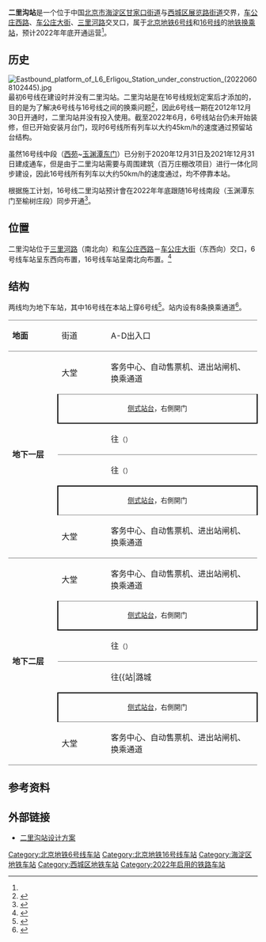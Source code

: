 {{noteTA
|G1=Railway}}
{{BJ Future infrastructure}}{{future public transportation}}
{{Infobox station
|name = 二里沟
|eng_name = Erligou
|livery = 
|linecolour = {{北京地铁颜色|6}}
|linecolour2 = {{北京地铁颜色|16}}
|image = Exit A2 of Erligou Station under construction (20220607132218).jpg
|caption = 二里沟站工地（2022年6月）
|other_name = 
|country = {{PRC}}
|borough = [[北京市|北京市]][[海淀区|海淀区]][[甘家口街道|甘家口街道]]与[[西城区|西城区]][[展览路街道|展览路街道]]交界
|address = [[车公庄西路|车公庄西路]]、[[车公庄大街|车公庄大街]]、[[三里河路|三里河路]]交叉口
|coordinates = {{Coord|39.931025|116.327294|type:railwaystation_source:GoogleMaps|display=inline,title}}
|elevation = 
|operator = [[北京市地铁运营有限公司|北京市地铁运营有限公司]]、[[京港地铁|北京京港地铁有限公司]]
|lines = {{北京地铁线路名|6|SL}}<br />{{北京地铁线路名|16|SL}}
|distance = 
|platform = 各2座[[侧式月台|侧式月台]]
|tracks = 各2条
|connections = 
|structure = 地下车站
|hall = 
|depth = 
|levels = 
|interchange = 垂直换乘
|exits = 
|elevator = 
|escalator = 
|architect = 
|architectural_style = 
|colour = 
|type = 
|status = {{北京地铁线路名|6|S}}：尚未啟用<br />{{北京地铁线路名|16|S}}：建设中
|code = 
|zone = 
|classification = 
|website = 
|built = 
|opened = 
|opening = 预计2022年年底<ref name=zdb />
|pass_year = 
|passengers = 
|trains = 
|station_hours = 
|hours = 
|first = 
|last = 
|adjacent = {{adjacent stations|system=北京地铁
|line1=6|left1=白石桥南|right1=车公庄西|note-mid1=尚未啟用<br />{{BJS Dater|16S||time|开通}}
|line2=16|left2=国家图书馆|right2=甘家口|type2=建设中|note-left2=1.589km|note-mid2=距离[[北安河站|北安河]]28.985km<br />{{BJS Dater|16S||time|开通}}|note-right2=1.046km}}
|route_map = {{Routemap|inline=yes|map=
~~ ~~B2层，16号线
utSTRf\utSTRg~~ ~~{{rmr|Licon=U|{{stl|北京地铁|国家图书馆}}}}
uetSTR+BSr\uetSTR+BSl
uetSTR+BSr\uetSTR+BSl
utSTRf\utSTRg~~ ~~{{rmr|Licon=D|{{stl|北京地铁|甘家口}}}}
~~ ~~B3层，6号线
utSTRf\utSTRg~~ ~~{{rmr|Licon=U|{{stl|北京地铁|白石桥南}}}}
uetSTR+BSr\uetSTR+BSl
uetSTR+BSr\uetSTR+BSl
utSTRf\utSTRg~~ ~~{{rmr|Licon=D|{{stl|北京地铁|车公庄西}}}}
}}
}}
'''二里沟站'''是一个位于中国[[北京市|北京市]][[海淀区|海淀区]][[甘家口街道|甘家口街道]]与[[西城区|西城区]][[展览路街道|展览路街道]]交界，[[车公庄西路|车公庄西路]]、[[车公庄大街|车公庄大街]]、[[三里河路|三里河路]]交叉口，属于[[北京地铁|北京地铁]][[北京地铁6号线|6号线]]和[[北京地铁16号线|16号线]]的[[捷運車站|地铁]][[换乘站|换乘站]]，预计2022年年底开通运营<ref name=zdb />。

== 历史 ==
[[File:Eastbound_platform_of_L6_Erligou_Station_under_construction_(20220608102445).jpg|thumb]]
最初6号线在建设时并没有二里沟站。二里沟站是在16号线规划定案后才添加的，目的是为了解决6号线与16号线之间的换乘问题<ref>{{cite news|url=http://zhengwu.beijing.gov.cn/bmfu/bmts/t1165407.htm|title=16号线设10个地下换乘站|date=2011-05-06|author=耿诺|accessdate=2012-02-24|deadurl=yes|archiveurl=https://web.archive.org/web/20110817082130/http://zhengwu.beijing.gov.cn/bmfu/bmts/t1165407.htm|archivedate=2011-08-17}}</ref>，因此6号线一期在2012年12月30日开通时，二里沟站并没有投入使用。截至2022年6月，6号线站台仍未开始装修，但已开始安装月台门，现时6号线所有列车以大约45km/h的速度通过预留站台结构。

虽然16号线中段（[[西苑站_(北京市)|西苑]]~[[玉渊潭东门站|玉渊潭东门]]）已分别于2020年12月31日及2021年12月31日建成通车，但是由于二里沟站需要与周围建筑（百万庄棚改项目）进行一体化同步建设，因此16号线所有列车以大约50km/h的速度通过，均不停靠本站。

根据施工计划，16号线二里沟站预计會在2022年年底跟随16号线南段（玉渊潭东门至榆树庄段）同步开通<ref name=zdb>{{cite web|title=市重大项目办协调加快推进地铁二里沟站建设|url=http://zdb.beijing.gov.cn/bjzdxmb/gdjt/202105/e0e5c69b9d904e4d802df97c8eb1253b.shtml|accessdate=2021-05-31|archive-date=2021-06-02|archive-url=https://web.archive.org/web/20210602212726/http://zdb.beijing.gov.cn/bjzdxmb/gdjt/202105/e0e5c69b9d904e4d802df97c8eb1253b.shtml}}</ref>。

== 位置 ==
二里沟站位于[[三里河路|三里河路]]（南北向）和[[车公庄西路|车公庄西路]]－[[车公庄大街|车公庄大街]]（东西向）交口，6号线车站呈东西向布置，16号线车站呈南北向布置。<ref>{{cite web|url=http://news.163.com/12/0209/02/7PPOGBJ700014AED.html|title=6号线16号线增二里沟换乘站|date=2012-02-09|accessdate=2012-02-24|archive-url=https://web.archive.org/web/20180727085057/http://news.163.com/12/0209/02/7PPOGBJ700014AED.html|archive-date=2018-07-27|dead-url=yes}}</ref>

== 结构 ==
两线均为地下车站，其中16号线在本站上穿6号线<ref>{{cite news|title=小火车开进16号线隧道运渣土|url=http://epaper.ynet.com/html/2017-02/17/content_239223.htm|work=[[北京青年报|北京青年报]]|author=董鑫|date=2017-02-17|accessdate=2017-03-10|deadurl=yes|archiveurl=https://web.archive.org/web/20170312043706/http://epaper.ynet.com/html/2017-02/17/content_239223.htm|archivedate=2017-03-12}}</ref>。站内设有8条换乘通道<ref>{{cite news|url=http://bjwb.bjd.com.cn/html/2019-04/23/content_11879876.htm|title=开往宛平的地铁穿越“最拧”隧道|publisher=[[北京晚报|北京晚报]]|date=2019-04-23|accessdate=2019-04-23|archive-date=2020-05-08|archive-url=https://web.archive.org/web/20200508083134/http://bjwb.bjd.com.cn/html/2019-04/23/content_11879876.htm|dead-url=no}}</ref>。
{|cellspacing=0 cellpadding=3
|style="border-top:solid 1px gray;border-bottom:solid 1px gray;" width=100|'''地面'''
|style="border-top:solid 1px gray;border-bottom:solid 1px gray;" width=100|街道
|style="border-top:solid 1px gray;border-bottom:solid 1px gray;" width=350|A-D出入口
|-
|style="border-bottom:solid 1px gray;" rowspan=6|'''地下一层'''
|style="border-bottom:solid 1px gray;"|大堂
|style="border-bottom:solid 1px gray;"|客务中心、自动售票机、进出站闸机、换乘通道
|-
|style="border-right:solid 2px black;border-left:solid 2px black;border-bottom:solid 2px black;text-align:center;" colspan=2|<small>[[侧式站台|侧式站台]]，右側開门</small>
|-
|style="border-bottom:solid 1px gray;"|{{arrow|L}}
|style="border-bottom:solid 1px gray;"|{{北京地铁线路名|16|c}}往{{站|北安河}}<small>（{{站|国家图书馆}}）</small>
|-
|{{arrow|R}}
|{{北京地铁线路名|16|c}}往{{站|宛平城}}<small>（{{站|甘家口}}）</small>
|-
|style="border-top:solid 2px black;border-right:solid 2px black;border-left:solid 2px black;border-bottom:solid 1px gray;text-align:center;" colspan=2|<small>[[侧式站台|侧式站台]]，右側開门</small>
|-
|style="border-bottom:solid 1px gray;"|大堂
|style="border-bottom:solid 1px gray;"|客务中心、自动售票机、进出站闸机、换乘通道
|-
|style="border-bottom:solid 1px gray;" rowspan=6|'''地下二层'''
|style="border-bottom:solid 1px gray;"|大堂
|style="border-bottom:solid 1px gray;"|客务中心、自动售票机、进出站闸机、换乘通道
|-
|style="border-right:solid 2px black;border-left:solid 2px black;border-bottom:solid 2px black;text-align:center;" colspan=2|<small>[[侧式站台|侧式站台]]，右側開门</small>
|-
|style="border-bottom:solid 1px gray;"|{{arrow|L}}
|style="border-bottom:solid 1px gray;"|{{北京地铁线路名|6|c}}往{{站|金安桥}}<small>（{{站|白石桥南}}）</small>
|-
|{{arrow|R}}
|{{北京地铁线路名|6|c}}往{{站|潞城||北京市}}<small>（{{站|车公庄西}}）</small>
|-
|style="border-top:solid 2px black;border-right:solid 2px black;border-left:solid 2px black;border-bottom:solid 1px gray;text-align:center;" colspan=2|<small>[[侧式站台|侧式站台]]，右側開门</small>
|-
|style="border-bottom:solid 1px gray;"|大堂
|style="border-bottom:solid 1px gray;"|客务中心、自动售票机、进出站闸机、换乘通道
|}

== 参考资料 ==
{{reflist}}

== 外部链接 ==
*[http://ghzrzyw.beijing.gov.cn/zhengwuxinxi/zxzt/csgdjtzl/202001/W020200109545030186272.jpg 二里沟站设计方案] {{Wayback|url=http://ghzrzyw.beijing.gov.cn/zhengwuxinxi/zxzt/csgdjtzl/202001/W020200109545030186272.jpg |date=20211022150507 }}

{{北京地铁6号线}}
{{北京地铁16号线}}

[[Category:北京地铁6号线车站|Category:北京地铁6号线车站]]
[[Category:北京地铁16号线车站|Category:北京地铁16号线车站]]
[[Category:海淀区地铁车站|Category:海淀区地铁车站]]
[[Category:西城区地铁车站|Category:西城区地铁车站]]
[[Category:2022年启用的铁路车站|Category:2022年启用的铁路车站]]